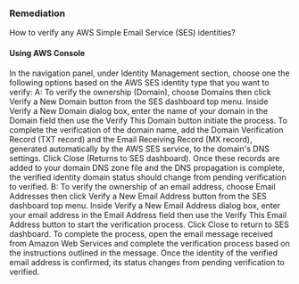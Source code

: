 ### Remediation

How to verify any AWS Simple Email Service (SES) identities?

#### Using AWS Console

In the navigation panel, under Identity Management section, choose one the following options based on the AWS SES identity type that you want to verify:
A: To verify the ownership (Domain), choose Domains then click Verify a New Domain button from the SES dashboard top menu. Inside Verify a New Domain dialog box, enter the name of your domain in the Domain field then use the Verify This Domain button initiate the process. To complete the verification of the domain name, add the Domain Verification Record (TXT record) and the Email Receiving Record (MX record), generated automatically by the AWS SES service, to the domain's DNS settings. Click Close (Returns to SES dashboard). Once these records are added to your domain DNS zone file and the DNS propagation is complete, the verified identity domain status should change from pending verification to verified.
B: To verify the ownership of an email address, choose Email Addresses then click Verify a New Email Address button from the SES dashboard top menu. Inside Verify a New Email Address dialog box, enter your email address in the Email Address field then use the Verify This Email Address button to start the verification process. Click Close to return to SES dashboard. To complete the process, open the email message received from Amazon Web Services and complete the verification process based on the instructions outlined in the message. Once the identity of the verified email address is confirmed, its status changes from pending verification to verified.
